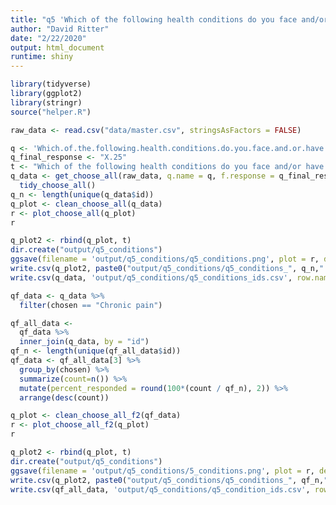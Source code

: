 ```yaml
---
title: "q5 'Which of the following health conditions do you face and/or have been diagnosed with? (Please select all that apply)'"
author: "David Ritter"
date: "2/22/2020"
output: html_document
runtime: shiny
---
```


```r
library(tidyverse)
library(ggplot2)
library(stringr)
source("helper.R")
```

```r
raw_data <- read.csv("data/master.csv", stringsAsFactors = FALSE)
```

```r
q <- 'Which.of.the.following.health.conditions.do.you.face.and.or.have.been.diagnosed.with...Please.select.all.that.apply.'
q_final_response <- "X.25"
t <- "Which of the following health conditions do you face and/or have been diagnosed with? (Please select all that apply)"
q_data <- get_choose_all(raw_data, q.name = q, f.response = q_final_response) %>%
  tidy_choose_all()
q_n <- length(unique(q_data$id))
q_plot <- clean_choose_all(q_data)
r <- plot_choose_all(q_plot)
r
```

```r
q_plot2 <- rbind(q_plot, t)
dir.create("output/q5_conditions")
ggsave(filename = 'output/q5_conditions/q5_conditions.png', plot = r, device = 'png')
write.csv(q_plot2, paste0("output/q5_conditions/q5_conditions_", q_n,".csv"), row.names=F)
write.csv(q_data, 'output/q5_conditions/q5_conditions_ids.csv', row.names = FALSE)
```

```r
qf_data <- q_data %>%
  filter(chosen == "Chronic pain")
```

```r
qf_all_data <- 
  qf_data %>%
  inner_join(q_data, by = "id")
qf_n <- length(unique(qf_all_data$id))
qf_data <- qf_all_data[3] %>%
  group_by(chosen) %>%
  summarize(count=n()) %>%
  mutate(percent_responded = round(100*(count / qf_n), 2)) %>%
  arrange(desc(count))
```

```r
q_plot <- clean_choose_all_f2(qf_data)
r <- plot_choose_all_f2(q_plot)
r
```

```r
q_plot2 <- rbind(q_plot, t)
dir.create("output/q5_conditions")
ggsave(filename = 'output/q5_conditions/5_conditions.png', plot = r, device = 'png')
write.csv(q_plot2, paste0("output/q5_conditions/q5_conditions_", qf_n,".csv"), row.names=F)
write.csv(qf_all_data, 'output/q5_conditions/q5_condition_ids.csv', row.names = FALSE)
```
